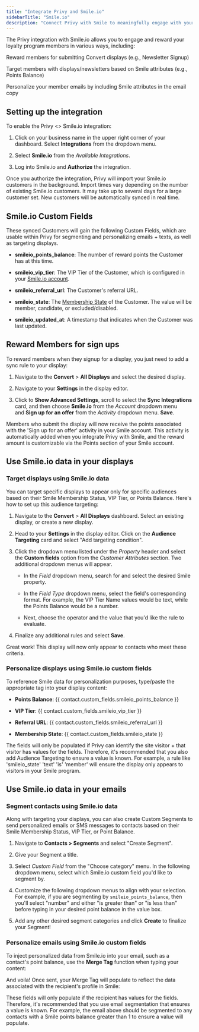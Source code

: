```yaml
---
title: "Integrate Privy and Smile.io"
sidebarTitle: "Smile.io"
description: "Connect Privy with Smile to meaningfully engage with your rewards members."
---
```


The Privy integration with Smile.io allows you to engage and reward your loyalty program members in various ways, including:

<Icon icon="gift" /> Reward members for submitting Convert displays (e.g., Newsletter Signup)

<Icon icon="bullseye-arrow" /> Target members with displays/newsletters based on Smile attributes (e.g., Points Balance)

<Icon icon="hand-wave" /> Personalize your member emails by including Smile attributes in the email copy 

## Setting up the integration

To enable the Privy \<> Smile.io integration:

1. Click on your business name in the upper right corner of your dashboard. Select **Integrations** from the dropdown menu.

2. Select **Smile.io** from the *Available Integrations*.

3. Log into Smile.io and **Authorize** the integration.

Once you authorize the integration, Privy will import your Smile.io customers in the background. Import times vary depending on the number of existing Smile.io customers. It may take up to several days for a large customer set. New customers will be automatically synced in real time.

## Smile.io Custom Fields

These synced Customers will gain the following Custom Fields, which are usable within Privy for segmenting and personalizing emails + texts, as well as targeting displays.

* **smileio\_points\_balance**: The number of reward points the Customer has at this time. 

* **smileio\_vip\_tier**: The VIP Tier of the Customer, which is configured in your [Smile.io account](https://app.smile.io/reward-programs/vip/tiers). 

* **smileio\_referral\_url**: The Customer's referral URL.

* **smileio\_state**: The [Membership State](https://help.smile.io/en/articles/4036221-different-types-of-customers-in-smile) of the Customer. The value will be member, candidate, or excluded/disabled.

* **smileio\_updated\_at**: A timestamp that indicates when the Customer was last updated. 

## Reward Members for sign ups

To reward members when they signup for a display, you just need to add a sync rule to your display: 

1. Navigate to the **Convert** > **All Displays** and select the desired display.

2. Navigate to your **Settings** in the display editor. 

3. Click to **Show Advanced Settings**, scroll to select the **Sync Integrations** card, and then choose **Smile.io** from the *Account* dropdown menu and **Sign up for an offer** from the *Activity* dropdown menu. **Save**. 

Members who submit the display will now receive the points associated with the 'Sign up for an offer' activity in your Smile account. This activity is automatically added when you integrate Privy with Smile, and the reward amount is customizable via the Points section of your Smile account. 

## Use Smile.io data in your displays

### Target displays using Smile.io data

You can target specific displays to appear only for specific audiences based on their Smile Membership Status, VIP Tier, or Points Balance. Here's how to set up this audience targeting:

1. Navigate to the **Convert** > **All Displays** dashboard. Select an existing display, or create a new display.

2. Head to your **Settings** in the display editor. Click on the **Audience Targeting** card and select "Add targeting condition".

3. Click the dropdown menu listed under the *Property* header and select the **Custom fields** option from the *Customer Attributes* section. Two additional dropdown menus will appear. 

   * In the *Field* dropdown menu, search for and select the desired Smile property.

   * In the *Field Type* dropdown menu, select the field's corresponding format. For example, the VIP Tier Name values would be text, while the Points Balance would be a number. 

   * Next, choose the operator and the value that you'd like the rule to evaluate. 

4. Finalize any additional rules and select **Save**.

Great work! This display will now only appear to contacts who meet these criteria.



### Personalize displays using Smile.io custom fields

To reference Smile data for personalization purposes, type/paste the appropriate tag into your display content:

* **Points Balance**: \{\{ contact.custom\_fields.smileio\_points\_balance }}

* **VIP Tier**: \{\{ contact.custom\_fields.smileio\_vip\_tier }}

* **Referral URL**: \{\{ contact.custom\_fields.smileio\_referral\_url }}

* **Membership State**: \{\{ contact.custom\_fields.smileio\_state }}

The fields will only be populated if Privy can identify the site visitor + that visitor has values for the fields. Therefore, it's recommended that you also add Audience Targeting to ensure a value is known. For example, a rule like 'smileio\_state' 'text' 'is' 'member' will ensure the display only appears to visitors in your Smile program. 

## Use Smile.io data in your emails

### Segment contacts using Smile.io data

Along with targeting your displays, you can also create Custom Segments to send personalized emails or SMS messages to contacts based on their Smile Membership Status, VIP Tier, or Point Balance.

1. Navigate to **Contacts > Segments** and select "Create Segment".

2. Give your Segment a title.

3. Select *Custom Field* from the "Choose category" menu. In the following dropdown menu, select which Smile.io custom field you'd like to segment by.

4. Customize the following dropdown menus to align with your selection. For example, if you are segmenting by `smileio_points_balance`, then you'll select "number" and either "is greater than" or "is less than" before typing in your desired point balance in the value box.

5. Add any other desired segment categories and click **Create** to finalize your Segment!



### Personalize emails using Smile.io custom fields

To inject personalized data from Smile.io into your email, such as a contact's point balance, use the **Merge Tag** function when typing your content:



And voila! Once sent, your Merge Tag will populate to reflect the data associated with the recipient's profile in Smile:

These fields will only populate if the recipient has values for the fields. Therefore, it's recommended that you use email segmentation that ensures a value is known. For example, the email above should be segmented to any contacts with a Smile points balance greater than 1 to ensure a value will populate.